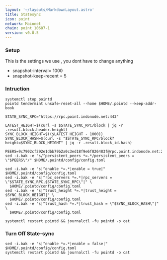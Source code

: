 ```yaml
---
layout: '~/layouts/MarkdownLayout.astro'
title: Statesync
icon: point
network: Mainnet
chain: point_10687-1
version: v0.0.5
---
```


### Setup
This is the settings we use , you dont have to change anything

- snapshot-interval= 1000
- snapshot-keep-recent = 5

### Intruction

```
systemctl stop pointd
pointd tendermint unsafe-reset-all --home $HOME/.pointd --keep-addr-book

STATE_SYNC_RPC="https://rpc.point.indonode.net:443"

LATEST_HEIGHT=$(curl -s $STATE_SYNC_RPC/block | jq -r .result.block.header.height)
SYNC_BLOCK_HEIGHT=$(($LATEST_HEIGHT - 1000))
SYNC_BLOCK_HASH=$(curl -s "$STATE_SYNC_RPC/block?height=$SYNC_BLOCK_HEIGHT" | jq -r .result.block_id.hash)

PEERS=9c7902cf292e1dbb79b2a0c3ed18f9e6f826483f@rpc.point.indonode.net:21656 
sed -i.bak -e "s/^persistent_peers *=.*/persistent_peers = \"$PEERS\"/" $HOME/.pointd/config/config.toml

sed -i.bak -e "s|^enable *=.*|enable = true|" $HOME/.pointd/config/config.toml
sed -i.bak -e "s|^rpc_servers *=.*|rpc_servers = \"$STATE_SYNC_RPC,$STATE_SYNC_RPC\"|" \
  $HOME/.pointd/config/config.toml
sed -i.bak -e "s|^trust_height *=.*|trust_height = $SYNC_BLOCK_HEIGHT|" \
  $HOME/.pointd/config/config.toml
sed -i.bak -e "s|^trust_hash *=.*|trust_hash = \"$SYNC_BLOCK_HASH\"|" \
  $HOME/.pointd/config/config.toml

systemctl restart pointd && journalctl -fu pointd -o cat
```

### Turn Off State-sync
```
sed -i.bak -e "s|^enable *=.*|enable = false|" $HOME/.pointd/config/config.toml
systemctl restart pointd && journalctl -fu pointd -o cat
```